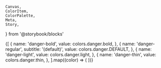     Canvas,
    ColorItem,
    ColorPalette,
    Meta,
    Story,
} from '@storybook/blocks'


<Meta title="Foundation/Colors/Danger" />

<ColorPalette>
    {[
        {
            name: 'danger-bold',
            value: colors.danger.bold,
        },
        {
            name: 'danger-regular',
            subtitle: '(default)',
            value: colors.danger.DEFAULT,
        },
        {
            name: 'danger-light',
            value: colors.danger.light,
        },
        {
            name: 'danger-thin',
            value: colors.danger.thin,
        },
    ].map((color) => (
        <ColorItem
            key={color.name}
            title={color.name}
            subtitle={color?.subtitle}
            colors={{ [color.name]: color.value }}
        />
    ))}
</ColorPalette>
